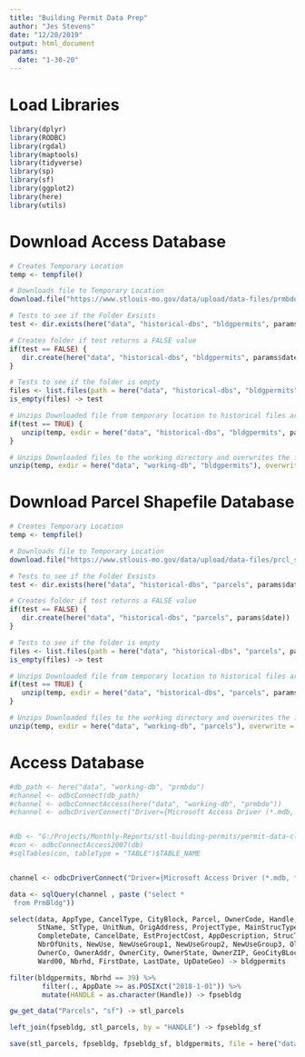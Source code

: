 ```yaml
---
title: "Building Permit Data Prep"
author: "Jes Stevens"
date: "12/20/2019"
output: html_document
params: 
  date: "1-30-20"
---
```


# Load Libraries 

```r
library(dplyr)
library(RODBC)
library(rgdal)
library(maptools)
library(tidyverse)
library(sp)
library(sf)
library(ggplot2)
library(here)
library(utils)
```

# Download Access Database

```r
# Creates Temporary Location
temp <- tempfile()

# Downloads file to Temporary Location 
download.file("https://www.stlouis-mo.gov/data/upload/data-files/prmbdo.zip",temp)

# Tests to see if the Folder Exsists
test <- dir.exists(here("data", "historical-dbs", "bldgpermits", params$date))

# Creates folder if test returns a FALSE value
if(test == FALSE) {
   dir.create(here("data", "historical-dbs", "bldgpermits", params$date))
}

# Tests to see if the folder is empty
files <- list.files(path = here("data", "historical-dbs", "bldgpermits", params$date))
is_empty(files) -> test

# Unzips Downloaded file from temporary location to historical files archive
if(test == TRUE) {
   unzip(temp, exdir = here("data", "historical-dbs", "bldgpermits", params$date))
}

# Unzips Downloaded files to the working directory and overwrites the file
unzip(temp, exdir = here("data", "working-db", "bldgpermits"), overwrite = TRUE)
```

# Download Parcel Shapefile Database

```r
# Creates Temporary Location
temp <- tempfile()

# Downloads file to Temporary Location 
download.file("https://www.stlouis-mo.gov/data/upload/data-files/prcl_shape.zip",temp)

# Tests to see if the Folder Exsists
test <- dir.exists(here("data", "historical-dbs", "parcels", params$date))

# Creates folder if test returns a FALSE value
if(test == FALSE) {
   dir.create(here("data", "historical-dbs", "parcels", params$date))
}

# Tests to see if the folder is empty
files <- list.files(path = here("data", "historical-dbs", "parcels", params$date))
is_empty(files) -> test

# Unzips Downloaded file from temporary location to historical files archive
if(test == TRUE) {
   unzip(temp, exdir = here("data", "historical-dbs", "parcels", params$date))
}

# Unzips Downloaded files to the working directory and overwrites the file
unzip(temp, exdir = here("data", "working-db", "parcels"), overwrite = TRUE)
```

# Access Database

```r
#db_path <- here("data", "working-db", "prmbdo")
#channel <- odbcConnect(db_path)
#channel <- odbcConnectAccess(here("data", "working-db", "prmbdo"))
#channel <- odbcDriverConnect("Driver={Microsoft Access Driver (*.mdb, *.accdb)};DBQ=G:/Projects/Monthly-Reports/stl-building-permits/data/working-db/prmbdo")


#db <- "G:/Projects/Monthly-Reports/stl-building-permits/permit-data-cleaning/data/working-db/bldgpermits/prmbdo"
#con <- odbcConnectAccess2007(db)
#sqlTables(con, tableType = "TABLE")$TABLE_NAME


channel <- odbcDriverConnect("Driver={Microsoft Access Driver (*.mdb, *.accdb)};DBQ=G:/Projects/Monthly-Reports/stl-building-permits/data/working-db/bldgpermits/prmbdo")
```

```r
data <- sqlQuery(channel , paste ("select *
 from PrmBldg"))
```

```r
select(data, AppType, CancelType, CityBlock, Parcel, OwnerCode, Handle, AddrNum, StDir,
       StName, StType, UnitNum, OrigAddress, ProjectType, MainStrucType, AppDate, IssueDate,
       CompleteDate, CancelDate, EstProjectCost, AppDescription, StrucType1, StrucType2, 
       NbrOfUnits, NewUse, NewUseGroup1, NewUseGroup2, NewUseGroup3, OldUse, OwnerName, 
       OwnerCo, OwnerAddr, OwnerCity, OwnerState, OwnerZIP, GeoCityBLockPart, Ward10, 
       Ward00, Nbrhd, FirstDate, LastDate, UpDateGeo) -> bldgpermits
```

```r
filter(bldgpermits, Nbrhd == 39) %>% 
        filter(., AppDate >= as.POSIXct("2018-1-01")) %>% 
        mutate(HANDLE = as.character(Handle)) -> fpsebldg

gw_get_data("Parcels", "sf") -> stl_parcels
```

```r
left_join(fpsebldg, stl_parcels, by = "HANDLE") -> fpsebldg_sf
```

```r
save(stl_parcels, fpsebldg, fpsebldg_sf, bldgpermits, file = here("data", "working-db", "fbc-analysis.rda"))
```

